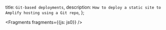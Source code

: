   title: `Git-based deployments`,
  description: `How to deploy a static site to Amplify hosting using a Git repo`,
};


<Fragments fragments={{js: js0}} />